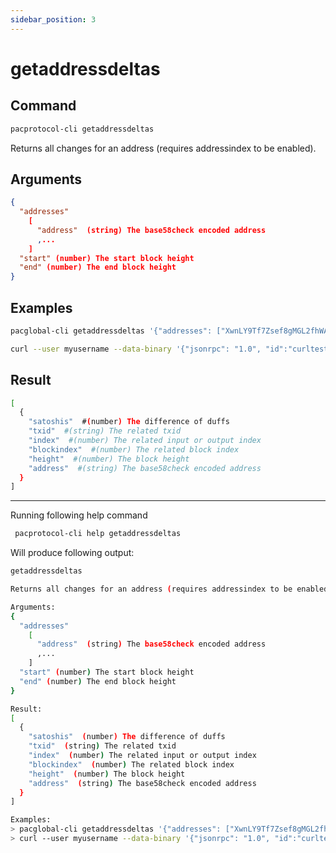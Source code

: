 ```yaml
---
sidebar_position: 3
---
```


# getaddressdeltas
## Command

```bash
pacprotocol-cli getaddressdeltas
```

Returns all changes for an address (requires addressindex to be enabled).



## Arguments

```json
{
  "addresses"
    [
      "address"  (string) The base58check encoded address
      ,...
    ]
  "start" (number) The start block height
  "end" (number) The end block height
}
```
## Examples
```bash
pacglobal-cli getaddressdeltas '{"addresses": ["XwnLY9Tf7Zsef8gMGL2fhWA9ZmMjt4KPwg"]}'
```

```bash
curl --user myusername --data-binary '{"jsonrpc": "1.0", "id":"curltest", "method": "getaddressdeltas", "params": [{"addresses": ["XwnLY9Tf7Zsef8gMGL2fhWA9ZmMjt4KPwg"]}] }' -H 'content-type: text/plain;' http://127.0.0.1:1111/
```


## Result
```bash
[
  {
    "satoshis"  #(number) The difference of duffs
    "txid"  #(string) The related txid
    "index"  #(number) The related input or output index
    "blockindex"  #(number) The related block index
    "height"  #(number) The block height
    "address"  #(string) The base58check encoded address
  }
]
```


___

Running following help command
```bash
 pacprotocol-cli help getaddressdeltas
```
Will produce following output:


```bash
getaddressdeltas

Returns all changes for an address (requires addressindex to be enabled).

Arguments:
{
  "addresses"
    [
      "address"  (string) The base58check encoded address
      ,...
    ]
  "start" (number) The start block height
  "end" (number) The end block height
}

Result:
[
  {
    "satoshis"  (number) The difference of duffs
    "txid"  (string) The related txid
    "index"  (number) The related input or output index
    "blockindex"  (number) The related block index
    "height"  (number) The block height
    "address"  (string) The base58check encoded address
  }
]

Examples:
> pacglobal-cli getaddressdeltas '{"addresses": ["XwnLY9Tf7Zsef8gMGL2fhWA9ZmMjt4KPwg"]}'
> curl --user myusername --data-binary '{"jsonrpc": "1.0", "id":"curltest", "method": "getaddressdeltas", "params": [{"addresses": ["XwnLY9Tf7Zsef8gMGL2fhWA9ZmMjt4KPwg"]}] }' -H 'content-type: text/plain;' http://127.0.0.1:1111/

```

